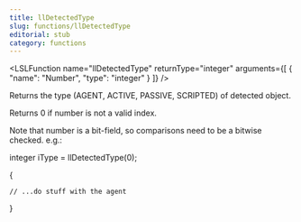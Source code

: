 ```yaml
---
title: llDetectedType
slug: functions/llDetectedType
editorial: stub
category: functions
---
```


<LSLFunction
	name="llDetectedType"
	returnType="integer"
	arguments={[
	{
		"name": "Number",
		"type": "integer"
	}
]}
/>

Returns the type (AGENT, ACTIVE, PASSIVE, SCRIPTED) of detected object.

Returns 0 if number is not a valid index.

Note that number is a bit-field, so comparisons need to be a bitwise checked. e.g.:

integer iType = llDetectedType(0);

\{

	// ...do stuff with the agent

\}
